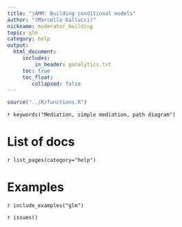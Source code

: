 ```yaml
---
title: "jAMM: Building conditional models"
author: "(Marcello Gallucci)"
nickname: moderator_building
topic: glm
category: help
output: 
  html_document:
     includes:
         in_header: ganalytics.txt
     toc: true
     toc_float:
        collapsed: false
---
```


```r
source("../R/functions.R")
```


`r keywords("Mediation, simple mediation, path diagram")`


# List of docs

`r list_pages(category="help")`

# Examples

`r include_examples("glm")`


`r issues()`